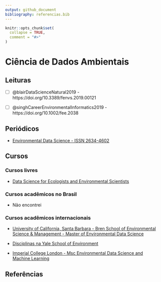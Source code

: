 ```yaml
---
output: github_document
bibliography: referencias.bib
---
```


<!-- README.md is generated from README.Rmd. Please edit that file -->

```r
knitr::opts_chunk$set(
  collapse = TRUE,
  comment = "#>"
)
```

# Ciência de Dados Ambientais

## Leituras

- [ ] @blairDataScienceNatural2019 - https://doi.org/10.3389/fenvs.2019.00121

- [ ] @singhCareerEnvironmentalInformatics2019 - https://doi.org/10.1002/fee.2038


## Periódicos

- [Environmental Data Science - ISSN 2634-4602](https://www.cambridge.org/core/journals/environmental-data-science)


## Cursos

### Cursos livres

- [Data Science for Ecologists and Environmental Scientists](https://ourcodingclub.github.io/course)

### Cursos acadêmicos no Brasil

- Não encontrei

### Cursos acadêmicos internacionais

- [University of California, Santa Barbara - Bren School of Environmental Science & Management - Master of Environmental Data Science](https://bren.ucsb.edu/masters-programs/master-environmental-data-science)

- [Disciplinas na Yale School of Environment](https://environment.yale.edu/data-science/courses/)

- [Imperial College London - Msc Environmental Data Science and Machine Learning](https://www.imperial.ac.uk/study/pg/earth-science/environmental-data-science-machine-learning/)

## Referências
